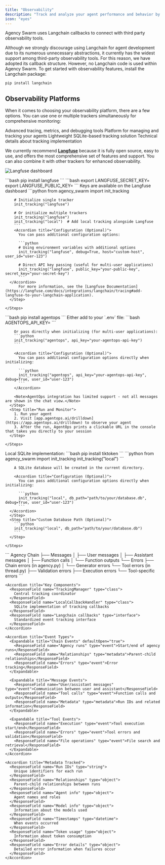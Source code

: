 ```yaml
---
title: "Observability"
description: "Track and analyze your agent performance and behavior by connecting with third party observability tools."
icon: "eyes"
---
```


Agency Swarm uses Langchain callbacks to connect with third party observability tools.

<Info>
  Although we strongly discourage using Langchain for agent development due to its numerous unnecessary abstractions, it currently has the widest support among third-party observability tools. For this reason, we have adopted its callback structure. However, no Langchain code is used within Agency Swarm.
</Info>

<Accordion title="Prerequisites" defaultOpen={true}>
  To get started with observability features, install the Langchain package:

  ```bash
  pip install langchain
  ```
</Accordion>

## Observability Platforms

When it comes to choosing your observability platform, there are a few options. You can use one or multiple trackers simultaneously for comprehensive monitoring:

<CardGroup cols={2}>
  <Card title="Langfuse" icon="chart-line" href="#langfuse">
    Advanced tracing, metrics, and debugging tools
  </Card>
  <Card title="AgentOps" icon="gauge-high" href="#agentops">
    Platform for managing and tracking your agents
  </Card>
  <Card title="Local Tracking" icon="database" href="#local">
    Lightweight SQLite-based tracking solution
  </Card>
  <Card title="Implementation" icon="code" href="#implementation-details">
    Technical details about tracking implementation
  </Card>
</CardGroup>

We currently recommend [**Langfuse**](https://langfuse.com/) because it is fully open source, easy to use, and offers the most comprehensive set of features and support. You can also combine it with other trackers for enhanced observability.

![Langfuse dashboard](/images/observability-langfuse.png)

<Tabs>
  <Tab title="Langfuse">
    <Steps>
      <Step title="Install Package">
        ```bash
        pip install langfuse
        ```
      </Step>
      <Step title="Set Environment Variables">
        ```bash
        export LANGFUSE_SECRET_KEY=<your-secret-key>
        export LANGFUSE_PUBLIC_KEY=<your-public-key>
        ```
        <Tooltip tip="You can find these keys on the Langfuse dashboard">Keys are available on the Langfuse dashboard</Tooltip>
      </Step>
      <Step title="Initialize Tracking">
        ```python
        from agency_swarm import init_tracking

        # Initialize single tracker
        init_tracking("langfuse")

        # Or initialize multiple trackers
        init_tracking("langfuse")
        init_tracking("local")  # Add local tracking alongside Langfuse
        ```
        <Accordion title="Configuration (Optional)">
          You can pass additional configuration options:

          ```python
          # Using environment variables with additional options
          init_tracking("langfuse", debug=True, host="custom-host", user_id="user-123")

          # Direct API key passing (useful for multi-user applications)
          init_tracking("langfuse", public_key="your-public-key", secret_key="your-secret-key")
          ```
      </Accordion>
          For more information, see the [Langfuse Documentation](https://langfuse.com/docs/integrations/langchain/tracing#add-langfuse-to-your-langchain-application).
      </Step>

    </Steps>
  </Tab>

  <Tab title="AgentOps (Limited Support)">
    <Steps>
      <Step title="Install Dependencies">
        ```bash
        pip install agentops
        ```
      </Step>
      <Step title="Set API Key">
        Either add to your `.env` file:
        ```bash
        AGENTOPS_API_KEY=<YOUR API KEY>
        ```

        Or pass directly when initializing (for multi-user applications):
        ```python
        init_tracking("agentops", api_key="your-agentops-api-key")
        ```

        <Accordion title="Configuration (Optional)">
          You can pass additional configuration options directly when initializing:

          ```python
          init_tracking("agentops", api_key="your-agentops-api-key", debug=True, user_id="user-123")
          ```
        </Accordion>

        <Note>AgentOps integration has limited support - not all messages are shown in the chat view.</Note>
      </Step>
      <Step title="Run and Monitor">
        1. Run your agent
        2. Visit [app.agentops.ai/drilldown](https://app.agentops.ai/drilldown) to observe your agent
        3. After the run, AgentOps prints a clickable URL in the console that takes you directly to your session
      </Step>

    </Steps>
  </Tab>

  <Tab title="Local">
    Local SQLite implementation:
    <Steps>
      <Step title="Install Dependencies">
        ```bash
        pip install tiktoken
        ```
      </Step>
      <Step title="Initialize Tracking">
        ```python
        from agency_swarm import init_tracking
        init_tracking("local")
        ```

        A SQLite database will be created in the current directory.

        <Accordion title="Configuration (Optional)">
          You can pass additional configuration options directly when initializing:

          ```python
          init_tracking("local", db_path="path/to/your/database.db", debug=True, user_id="user-123")
          ```
      </Accordion>
      </Step>
      <Step title="Custom Database Path (Optional)">
        ```python
        init_tracking("local", db_path="path/to/your/database.db")
        ```
      </Step>

    </Steps>
  </Tab>

  <Tab title="Custom Implementation">
    <Accordion title="Event Hierarchy" defaultOpen="true">
      ```
      Agency Chain
      ├── Messages
      │   ├── User messages
      │   ├── Assistant messages
      │   ├── Function calls
      │   └── Function outputs
      └── Errors
          ├── Chain errors (in agency.py)
          │   └── Generator errors
          └── Tool errors (in thread.py)
              ├── Validation errors
              ├── Execution errors
              └── Tool-specific errors
      ```
    </Accordion>

    <Accordion title="Key Components">
      <ResponseField name="TrackingManager" type="class">
        Central tracking coordinator
      </ResponseField>
      <ResponseField name="LocalCallbackHandler" type="class">
        SQLite implementation of tracking callbacks
      </ResponseField>
      <ResponseField name="Langchain callbacks" type="interface">
        Standardized event tracking interface
      </ResponseField>
    </Accordion>

    <Accordion title="Event Types">
      <Expandable title="Chain Events" defaultOpen="true">
        <ResponseField name="Agency runs" type="event">Start/end of agency runs</ResponseField>
        <ResponseField name="Relationships" type="metadata">Parent-child relationships</ResponseField>
        <ResponseField name="Errors" type="event">Error tracking</ResponseField>
      </Expandable>

      <Expandable title="Message Events">
        <ResponseField name="User/assistant messages" type="event">Communication between user and assistant</ResponseField>
        <ResponseField name="Tool calls" type="event">Function calls and outputs</ResponseField>
        <ResponseField name="Metadata" type="metadata">Run IDs and related information</ResponseField>
      </Expandable>

      <Expandable title="Tool Events">
        <ResponseField name="Execution" type="event">Tool execution start/end</ResponseField>
        <ResponseField name="Errors" type="event">Tool errors and validation</ResponseField>
        <ResponseField name="File operations" type="event">File search and retrieval</ResponseField>
      </Expandable>
    </Accordion>

    <Accordion title="Metadata Tracked">
      <ResponseField name="Run IDs" type="string">
        Unique identifiers for each run
      </ResponseField>
      <ResponseField name="Relationships" type="object">
        Parent-child relationships between runs
      </ResponseField>
      <ResponseField name="Agent info" type="object">
        Agent names and roles
      </ResponseField>
      <ResponseField name="Model info" type="object">
        Information about the models used
      </ResponseField>
      <ResponseField name="Timestamps" type="datetime">
        When events occurred
      </ResponseField>
      <ResponseField name="Token usage" type="object">
        Information about token consumption
      </ResponseField>
      <ResponseField name="Error details" type="object">
        Detailed error information when failures occur
      </ResponseField>
    </Accordion>
  </Tab>
</Tabs>
